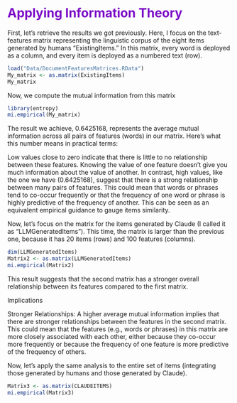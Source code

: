 # <span style="color: #7c0cc7;">Applying Information Theory</span>

First, let's retrieve the results we got previously. Here, I focus on the text-features matrix representing the linguistic corpus of the eight items generated by humans "ExistingItems." In this matrix, every word is deployed as a column, and every item is deployed as a numbered text (row).

```r
load("Data/DocumentFeaturesMatrices.RData")
My_matrix <- as.matrix(ExistingItems)
My_matrix
```

Now, we compute the mutual information from this matrix

```r
library(entropy)
mi.empirical(My_matrix)
```

The result we achieve, 0.6425168, represents the average mutual information across all pairs of features (words) in our matrix. Here's what this number means in practical terms:

Low values close to zero indicate that there is little to no relationship between these features. Knowing the value of one feature doesn't give you much information about the value of another. In contrast, high values, like the one we have (0.6425168), suggest that there is a strong relationship between many pairs of features. This could mean that words or phrases tend to co-occur frequently or that the frequency of one word or phrase is highly predictive of the frequency of another. This can be seen as an equivalent empirical guidance to gauge items similarity. 

Now, let's focus on the matrix for the items generated by Claude (I called it as "LLMGeneratedItems"). This time, the matrix is larger than the previous one, because it has 20 items (rows) and 100 features (columns).

```r
dim(LLMGeneratedItems)
Matrix2 <- as.matrix(LLMGeneratedItems)
mi.empirical(Matrix2)
```

This result suggests that the second matrix has a stronger overall relationship between its features compared to the first matrix.

Implications

Stronger Relationships: A higher average mutual information implies that there are stronger relationships between the features in the second matrix. This could mean that the features (e.g., words or phrases) in this matrix are more closely associated with each other, either because they co-occur more frequently or because the frequency of one feature is more predictive of the frequency of others.

Now, let's apply the same analysis to the entire set of items (integrating those generated by humans and those generated by Claude).

```r
Matrix3 <- as.matrix(CLAUDEITEMS)
mi.empirical(Matrix3)
```

